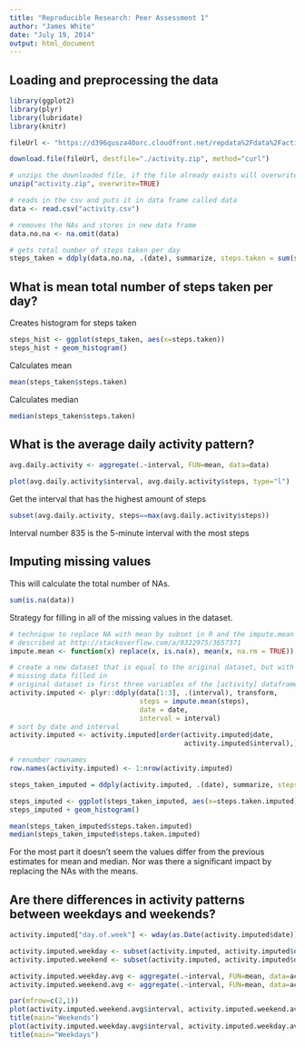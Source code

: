 ```yaml
---
title: "Reproducible Research: Peer Assessment 1"
author: "James White"
date: "July 19, 2014"
output: html_document
---
```


## Loading and preprocessing the data
```r
library(ggplot2)
library(plyr)
library(lubridate)
library(knitr)

fileUrl <- "https://d396qusza40orc.cloudfront.net/repdata%2Fdata%2Factivity.zip"

download.file(fileUrl, destfile="./activity.zip", method="curl")

# unzips the downloaded file, if the file already exists will overwrite
unzip("activity.zip", overwrite=TRUE)

# reads in the csv and puts it in data frame called data
data <- read.csv("activity.csv")

# removes the NAs and stores in new data frame
data.no.na <- na.omit(data)

# gets total number of steps taken per day
steps_taken = ddply(data.no.na, .(date), summarize, steps.taken = sum(steps))
```

## What is mean total number of steps taken per day?

Creates histogram for steps taken
```r
steps_hist <- ggplot(steps_taken, aes(x=steps.taken))
steps_hist + geom_histogram()
```

Calculates mean
```r
mean(steps_taken$steps.taken)
```
Calculates median
```r
median(steps_taken$steps.taken)
```
## What is the average daily activity pattern?
```r
avg.daily.activity <- aggregate(.~interval, FUN=mean, data=data)

plot(avg.daily.activity$interval, avg.daily.activity$steps, type="l")
```

Get the interval that has the highest amount of steps
```r
subset(avg.daily.activity, steps==max(avg.daily.activity$steps))
```
Interval number 835 is the 5-minute interval with the most steps

## Imputing missing values

This will calculate the total number of NAs.
```r
sum(is.na(data))
```
Strategy for filling in all of the missing values in the dataset.
```r
# technique to replace NA with mean by subset in R and the impute.mean function 
# described at http://stackoverflow.com/a/9322975/3657371
impute.mean <- function(x) replace(x, is.na(x), mean(x, na.rm = TRUE))

# create a new dataset that is equal to the original dataset, but with the 
# missing data filled in
# original dataset is first three variables of the [activity] dataframe
activity.imputed <- plyr::ddply(data[1:3], .(interval), transform,
                                steps = impute.mean(steps),
                                date = date,
                                interval = interval)
# sort by date and interval
activity.imputed <- activity.imputed[order(activity.imputed$date,
                                           activity.imputed$interval),]

# renumber rownames
row.names(activity.imputed) <- 1:nrow(activity.imputed)
````

```r
steps_taken_imputed = ddply(activity.imputed, .(date), summarize, steps.taken.imputed = sum(steps))

steps_imputed <- ggplot(steps_taken_imputed, aes(x=steps.taken.imputed))
steps_imputed + geom_histogram()
```

```r
mean(steps_taken_imputed$steps.taken.imputed)
median(steps_taken_imputed$steps.taken.imputed)
```

For the most part it doesn't seem the values differ from the previous estimates for mean and median. Nor was there a significant impact by replacing the NAs with the means.

## Are there differences in activity patterns between weekdays and weekends?
```r
activity.imputed["day.of.week"] <- wday(as.Date(activity.imputed$date))

activity.imputed.weekday <- subset(activity.imputed, activity.imputed$day.of.week == 2 | activity.imputed$day.of.week == 3 | activity.imputed$day.of.week == 4 | activity.imputed$day.of.week == 5 | activity.imputed$day.of.week == 6 )
activity.imputed.weekend <- subset(activity.imputed, activity.imputed$day.of.week == 1 | activity.imputed$day.of.week == 7)

activity.imputed.weekday.avg <- aggregate(.~interval, FUN=mean, data=activity.imputed.weekday)
activity.imputed.weekend.avg <- aggregate(.~interval, FUN=mean, data=activity.imputed.weekend)

par(mfrow=c(2,1)) 
plot(activity.imputed.weekend.avg$interval, activity.imputed.weekend.avg$steps, type="l")
title(main="Weekends")
plot(activity.imputed.weekday.avg$interval, activity.imputed.weekday.avg$steps, type="l")
title(main="Weekdays")
```
